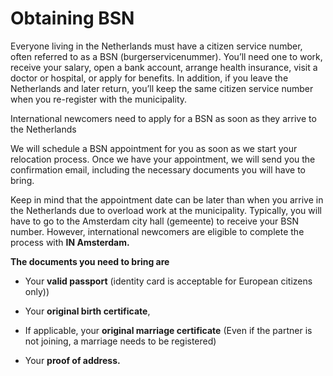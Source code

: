 
# Obtaining BSN

Everyone living in the Netherlands must have a citizen service number, often referred to as a BSN (burgerservicenummer). You’ll need one to work, receive your salary, open a bank account, arrange health insurance, visit a doctor or hospital, or apply for benefits. In addition, if you leave the Netherlands and later return, you’ll keep the same citizen service number when you re-register with the municipality. 


<Callout>
    International newcomers need to apply for a BSN as soon as they arrive to the Netherlands
</Callout>


We will schedule a BSN appointment for you as soon as we start your relocation process. Once we have your appointment, we will send you the confirmation email, including the necessary documents you will have to bring. 

Keep in mind that the appointment date can be later than when you arrive in the Netherlands due to overload work at the municipality. Typically, you will have to go to the Amsterdam city hall (gemeente) to receive your BSN number. However, international newcomers are eligible to complete the process with **IN Amsterdam.** 

**The documents you need to bring are** 

- Your **valid passport** (identity card is acceptable for European citizens only))

- Your **original birth certificate**, 

- If applicable, your **original marriage certificate** (Even if the partner is not joining, a marriage needs to be registered)  

- Your **proof of address.**
